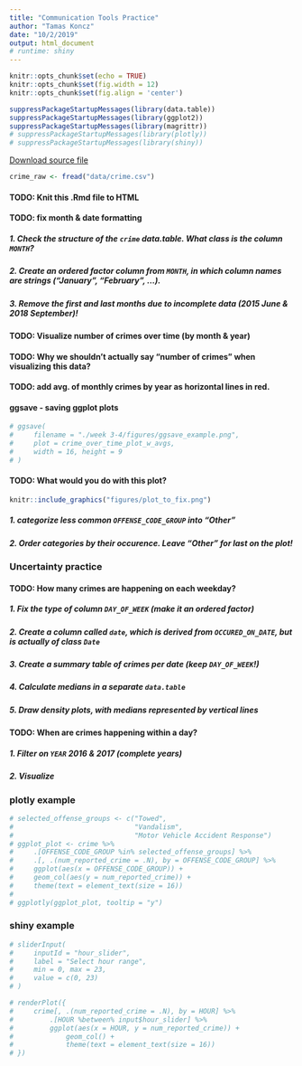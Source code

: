 ```yaml
---
title: "Communication Tools Practice"
author: "Tamas Koncz"
date: "10/2/2019"
output: html_document
# runtime: shiny
---
```


```r
knitr::opts_chunk$set(echo = TRUE)
knitr::opts_chunk$set(fig.width = 12)
knitr::opts_chunk$set(fig.align = 'center')
```


```r
suppressPackageStartupMessages(library(data.table))
suppressPackageStartupMessages(library(ggplot2))
suppressPackageStartupMessages(library(magrittr))
# suppressPackageStartupMessages(library(plotly))
# suppressPackageStartupMessages(library(shiny))
```


[Download source file](https://www.kaggle.com/AnalyzeBoston/crimes-in-boston/downloads/crimes-in-boston.zip/2)
```r
crime_raw <- fread("data/crime.csv")
```

#### TODO: Knit this .Rmd file to HTML

#### TODO: fix month & date formatting
##### 1. Check the structure of the `crime` data.table. What class is the column `MONTH`?
##### 2. Create an ordered factor column from `MONTH`, in which column names are strings ("January", "February", ...).
##### 3. Remove the first and last months due to incomplete data (2015 June & 2018 September)!

#### TODO: Visualize number of crimes over time (by month & year)

#### TODO: Why we shouldn't actually say "number of crimes" when visualizing this data?

#### TODO: add avg. of monthly crimes by year as horizontal lines in red.

#### ggsave - saving ggplot plots
```r
# ggsave(
#     filename = "./week 3-4/figures/ggsave_example.png",
#     plot = crime_over_time_plot_w_avgs,
#     width = 16, height = 9
# )
```

#### TODO: What would you do with this plot?
```r
knitr::include_graphics("figures/plot_to_fix.png")
```

##### 1. categorize less common `OFFENSE_CODE_GROUP` into "Other"
##### 2. Order categories by their occurence. Leave "Other" for last on the plot!

### Uncertainty practice

#### TODO: How many crimes are happening on each weekday?
##### 1. Fix the type of column `DAY_OF_WEEK` (make it an ordered factor)
##### 2. Create a column called `date`, which is derived from `OCCURED_ON_DATE`, but is actually of class `Date`
##### 3. Create a summary table of crimes per date (keep `DAY_OF_WEEK`!)
##### 4. Calculate medians in a separate `data.table`
##### 5. Draw density plots, with medians represented by vertical lines

#### TODO: When are crimes happening within a day?
##### 1. Filter on `YEAR` 2016 & 2017 (complete years)
##### 2. Visualize

### plotly example
```r
# selected_offense_groups <- c("Towed",
#                              "Vandalism",
#                              "Motor Vehicle Accident Response")
# ggplot_plot <- crime %>%
#     .[OFFENSE_CODE_GROUP %in% selected_offense_groups] %>%
#     .[, .(num_reported_crime = .N), by = OFFENSE_CODE_GROUP] %>%
#     ggplot(aes(x = OFFENSE_CODE_GROUP)) +
#     geom_col(aes(y = num_reported_crime)) +
#     theme(text = element_text(size = 16))
#
# ggplotly(ggplot_plot, tooltip = "y")
```

### shiny example
```r
# sliderInput(
#     inputId = "hour_slider",
#     label = "Select hour range",
#     min = 0, max = 23,
#     value = c(0, 23)
# )
```


```r
# renderPlot({
#     crime[, .(num_reported_crime = .N), by = HOUR] %>%
#         .[HOUR %between% input$hour_slider] %>%
#         ggplot(aes(x = HOUR, y = num_reported_crime)) +
#             geom_col() +
#             theme(text = element_text(size = 16))
# })
```
